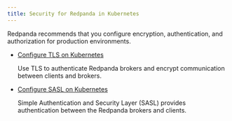 ```yaml
---
title: Security for Redpanda in Kubernetes
---
```


<head>
    <meta name="title" content="Security for Redpanda in Kubernetes | Redpanda Docs"/>
    <meta name="description" content="Redpanda recommends that you configure encryption, authentication, and authorization for production environments."/>
    <link rel="canonical" href="https://docs.redpanda.com/docs/manage/kubernetes/security/" />
</head>

Redpanda recommends that you configure encryption, authentication, and authorization for production environments.

- [Configure TLS on Kubernetes](../security/kubernetes-tls)

  Use TLS to authenticate Redpanda brokers and encrypt communication between clients and brokers.

- [Configure SASL on Kubernetes](../security/sasl-kubernetes)

  Simple Authentication and Security Layer (SASL) provides authentication between the Redpanda brokers and clients.

    